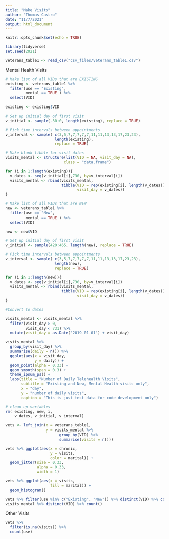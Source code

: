 ```yaml
---
title: "Make Visits"
author: "Thomas Castro"
date: "11/7/2021"
output: html_document
---
```


```r
knitr::opts_chunk$set(echo = TRUE)

library(tidyverse)
set.seed(2021)

veterans_table1 <- read_csv("csv_files/veterans_table1.csv")

```

Mental Health Visits
```r

# Make list of all VIDs that are EXISTING
existing <- veterans_table1 %>% 
  filter(use == "Existing",
         mental == TRUE ) %>% 
  select(VID)

existing <- existing$VID

# Set up initial day of first visit
v_initial <- sample(-30:0, length(existing), replace = TRUE)

# Pick time intervals between appointments
v_interval <- sample( c(3,5,7,7,7,7,7,11,11,13,13,17,23,23), 
                      length(existing), 
                      replace = TRUE)

# Make blank tibble for visit dates
visits_mental <- structure(list(VID = NA, visit_day = NA), 
                          class = "data.frame")

for (i in 1:length(existing)){
  v_dates <- seq(v_initial[i],730, by=v_interval[i])
  visits_mental <- rbind(visits_mental,
                         tibble(VID = rep(existing[i], length(v_dates)),
                                visit_day = v_dates))
}

```


```r
# Make list of all VIDs that are NEW
new <- veterans_table1 %>% 
  filter(use == "New",
         mental == TRUE ) %>% 
  select(VID)

new <- new$VID

# Set up initial day of first visit
v_initial <- sample(420:465, length(new), replace = TRUE)

# Pick time intervals between appointments
v_interval <- sample( c(3,5,7,7,7,7,7,11,11,13,13,17,23,23), 
                      length(new), 
                      replace = TRUE)

for (i in 1:length(new)){
  v_dates <- seq(v_initial[i],730, by=v_interval[i])
  visits_mental <- rbind(visits_mental,
                         tibble(VID = rep(existing[i], length(v_dates)),
                                visit_day = v_dates))
}

```

```r

#Convert to dates

visits_mental <- visits_mental %>% 
  filter(visit_day > 0,
         visit_day < 731) %>% 
  mutate(visit_day = as.Date('2019-01-01') + visit_day)

```

```r

visits_mental %>% 
  group_by(visit_day) %>% 
  summarise(daily = n()) %>% 
  ggplot(aes(x = visit_day,
             y = daily)) +
  geom_point(alpha = 0.33) +
  geom_smooth(span = 0.3) +
  theme_ipsum_ps() +
  labs(title = "Number of Daily Telehealth Visits",
       subtitle = "Existing and New, Mental Health visits only",
       x = "day",
       y = "number of daily visits",
       caption = "This is just test data for code development only")


```




```r

# clean up variables
rm( existing, new, i,
    v_dates, v_initial, v_interval)

```


```r

vets <- left_join(x = veterans_table1,
                  y = visits_mental %>% 
                        group_by(VID) %>% 
                        summarise(visits = n())) 

vets %>% ggplot(aes(x = chronic,
                    y = visits,
                    color = marital)) +
  geom_jitter(size = 0.33,
              alpha = 0.33,
              width = 1)
```

```r

vets %>% ggplot(aes(x = visits,
                    fill = marital)) +
  geom_histogram()

```

```r

vets %>% filter(use %in% c("Existing", "New")) %>% distinct(VID) %>% count()
visits_mental %>% distinct(VID) %>% count()

```



Other Visits
```r

vets %>% 
  filter(is.na(visits)) %>% 
  count(use)

```

